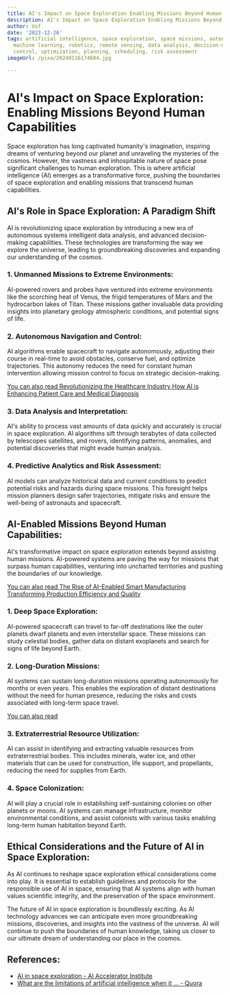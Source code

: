```yaml
---
title: AI's Impact on Space Exploration Enabling Missions Beyond Human Capabilities
description: AI's Impact on Space Exploration Enabling Missions Beyond Human Capabilities
author: Usf
date: '2023-12-26'
tags: artificial intelligence, space exploration, space missions, autonomous systems,
  machine learning, robotics, remote sensing, data analysis, decision-making, navigation,
  control, optimization, planning, scheduling, risk assessment
imageUrl: /pixa/20240116174604.jpg

---
```

# AI's Impact on Space Exploration: Enabling Missions Beyond Human Capabilities

Space exploration has long captivated  humanity's imagination, inspiring dreams of venturing beyond our planet and unraveling the mysteries  of the cosmos. However, the vastness  and inhospitable nature of space pose significant challenges to human exploration. This is where artificial intelligence (AI) emerges as a transformative force,  pushing the boundaries of space exploration and enabling missions that transcend human capabilities.

## AI's Role in Space Exploration: A Paradigm Shift

AI  is  revolutionizing space exploration by  introducing a new era  of autonomous systems intelligent data analysis, and advanced decision-making capabilities. These technologies are transforming the  way we explore the universe, leading to groundbreaking  discoveries and expanding our  understanding of the cosmos. 

### 1. Unmanned Missions to Extreme Environments:

AI-powered  rovers  and probes have ventured into extreme environments like the scorching heat of Venus, the  frigid temperatures of  Mars and the hydrocarbon  lakes of Titan.  These missions gather invaluable data providing insights into planetary geology atmospheric conditions, and  potential signs of life.

### 2. Autonomous  Navigation and  Control:

AI algorithms enable spacecraft  to navigate autonomously, adjusting their course in real-time to avoid obstacles, conserve fuel, and optimize trajectories. This autonomy reduces the need for constant human intervention allowing mission control to focus on strategic  decision-making.

[You can also read Revolutionizing the Healthcare Industry How  AI is Enhancing Patient Care and Medical Diagnosis](Revolutionizing%20the%20Healthcare%20Industry%20How%20AI%20is%20Enhancing%20Patient%20Care%20and%20Medical%20Diagnosis)


### 3. Data Analysis and Interpretation:

AI's ability to process vast amounts of data  quickly and accurately is crucial in space exploration.  AI algorithms sift through terabytes of data collected by telescopes  satellites, and rovers, identifying  patterns, anomalies,  and potential discoveries that might evade human analysis.

### 4. Predictive Analytics and Risk Assessment:

AI models can analyze historical data and current conditions to predict potential risks and hazards during space  missions. This foresight helps mission planners  design safer trajectories, mitigate risks and ensure the well-being of astronauts and spacecraft.

## AI-Enabled Missions Beyond Human Capabilities:

AI's transformative impact  on space exploration extends beyond assisting human missions. AI-powered systems are paving the  way for missions that surpass human  capabilities, venturing into uncharted territories and pushing the boundaries of our knowledge.

[You can also read The Rise of AI-Enabled  Smart Manufacturing Transforming Production Efficiency  and Quality](The%20Rise%20of%20AI-Enabled%20Smart%20Manufacturing%20Transforming%20Production%20Efficiency%20and%20Quality)


### 1.  Deep Space Exploration:

AI-powered spacecraft can travel to far-off destinations like  the outer planets dwarf planets and even interstellar space. These missions can study celestial bodies, gather data on  distant exoplanets and search for signs of life beyond Earth.

### 2. Long-Duration Missions:

AI systems can  sustain long-duration missions  operating autonomously for  months or even years.  This enables the exploration of distant destinations without the need for human presence, reducing the risks and costs associated with long-term  space travel.

[You can also read ]()


### 3. Extraterrestrial Resource Utilization:

AI can assist in identifying and extracting valuable resources from extraterrestrial bodies. This includes minerals, water ice, and other materials that can be used for construction, life support, and propellants, reducing the need for supplies  from Earth.

### 4. Space Colonization:

AI  will play a crucial role in  establishing self-sustaining colonies on other planets or moons. AI systems can manage infrastructure, monitor  environmental conditions, and assist colonists with various tasks enabling long-term human habitation beyond  Earth.

## Ethical Considerations and the Future of AI in Space  Exploration:

As AI continues to reshape space exploration ethical considerations  come into  play. It is essential to  establish guidelines and protocols for  the responsible use of AI in space, ensuring  that AI systems align  with human values scientific integrity, and the  preservation  of the space environment.

The future of AI in space  exploration is boundlessly exciting. As AI technology advances we can anticipate even more groundbreaking missions, discoveries, and insights into the  vastness of the universe. AI will  continue to  push the  boundaries of human knowledge, taking us closer to our ultimate dream of understanding our place in the cosmos.

## References:
- [AI in space exploration - AI Accelerator Institute](https://www.aiacceleratorinstitute.com/ai-in-space-exploration/)
- [What are the limitations of artificial intelligence when it ... - Quora](https://www.quora.com/What-are-the-limitations-of-artificial-intelligence-when-it-comes-to-space-exploration-Do-you-think-AI-will-ever-be-able-to-replace-astronauts-on-missions-to-Mars-or-other-deep-space-explorations-If-not-why)
